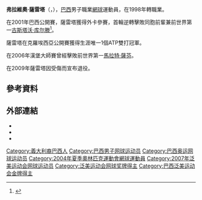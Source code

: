 {{noteTA
|G1=Tennis
|1=zh-hans:澳大利亚;zh-hk:澳洲;zh-tw:澳洲;
|2=zh-hans:温布尔登;zh-hk:溫布頓;zh-tw:溫布頓;
|3=zh-hans:戴维斯杯;zh-hk:台維斯盃;zh-tw:台維斯盃;
|4=zh-hans:桑普拉斯;zh-hk:森柏斯;zh-tw:山普拉斯;
|5=zh-hans:红土;zh-hk:泥地;zh-tw:紅土;
|6=zh-hans:澳大利亚;zh-hk:澳洲;zh-tw:澳洲;
|7=zh-hans:四份之一决赛;zh-hk:八強;zh-tw:八強;
|8=zh-hans:半决赛;zh-hk:準決賽;zh-tw:四強;
}}
{{Infobox 网球
|姓名=弗拉維奧·薩雷塔
|照片=Flávio Saretta.jpg
|国籍={{BRA}}
|生年=1980年
|生日=6月28日
|出生地={{BRA}}[[亚美利加纳|亚美利加纳]]
|居住地={{BRA}}[[亚美利加纳|亚美利加纳]]
|身高=182cm
|体重=79kg
|持拍手=右
|反拍=雙手
|转职业年=1998年
|球拍=
|球衣=
|球鞋=
|单打最高排名=44 (2009年9月15日)
|双打最高排名=78 (2004年7月26日)
|现单打排名=
|现双打排名=
|单打冠军头衔=0
|双打冠军头衔=1
|职业战绩=77胜80负（單打）
|奖金=1,236,679美元
|澳网最好成绩=男單第一輪（2002、2003、2004、2005）
|法网最好成绩=男單第四輪（2003）
|温网最好成绩=男單第三輪（2002、20038）
|美网最好成绩=男單第三輪（2003）
|大满贯个数=
|奥运会最好成绩=
}}
'''弗拉維奧·薩雷塔'''（{{lang-pt|'''Flávio Saretta'''}}，{{bd|1980年|6月28日|catIdx=Flávio Saretta}}），[[巴西|巴西]]男子職業[[網球|網球]]運動員，在1998年轉職業。

在2001年巴西公開賽，薩雷塔獲得外卡參賽，首輪逆轉擊敗同胞前輩兼前世界第一[[古斯塔沃·库尔滕|古斯塔沃·库尔滕]]<ref>{{Cite web |url=http://www.nytimes.com/2001/09/12/sports/plus-tennis-saretta-upsets-kuerten-in-brazil.html?scp=2&sq=Flavio%20Saretta&st=cse |title=存档副本 |accessdate=2010-02-06 |archive-date=2016-03-08 |archive-url=https://web.archive.org/web/20160308034129/http://www.nytimes.com/2001/09/12/sports/plus-tennis-saretta-upsets-kuerten-in-brazil.html?scp=2&sq=Flavio%20Saretta&st=cse |dead-url=no }}</ref>。

薩雷塔在克羅埃西亞公開賽獲得生涯唯一1個ATP雙打冠軍。

在2006年漢堡大師賽曾經擊敗前世界第一[[馬拉特·薩芬|馬拉特·薩芬]]。

在2009年薩雷塔因受傷而宣布退役。

== 參考資料 ==
{{reflist}}

== 外部連結 ==
* {{ATP|id=S876}}
* {{ITF Profile|id=10019349}}
* {{DavisCupplayerlink|id=10019349}}

{{巴西人物小作品}}
{{网球人物小作品}}

{{Authority control}}
{{DEFAULTSORT:Saretta, Flavio}}
[[Category:義大利裔巴西人|Category:義大利裔巴西人]]
[[Category:巴西男子网球运动员|Category:巴西男子网球运动员]]
[[Category:巴西奥运网球运动员|Category:巴西奥运网球运动员]]
[[Category:2004年夏季奧林匹克運動會網球運動員|Category:2004年夏季奧林匹克運動會網球運動員]]
[[Category:2007年泛美运动会网球运动员|Category:2007年泛美运动会网球运动员]]
[[Category:泛美运动会网球奖牌得主|Category:泛美运动会网球奖牌得主]]
[[Category:巴西泛美运动会金牌得主|Category:巴西泛美运动会金牌得主]]